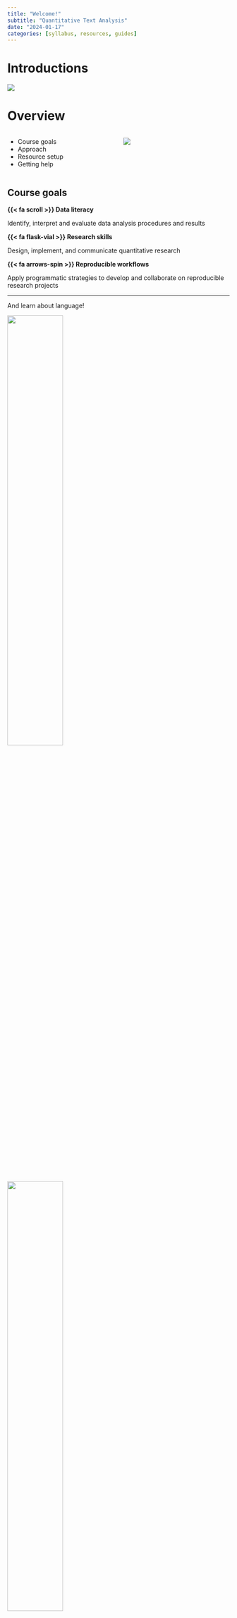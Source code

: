```yaml
---
title: "Welcome!"
subtitle: "Quantitative Text Analysis"
date: "2024-01-17"
categories: [syllabus, resources, guides]
---
```


# Introductions

![](assets/images/day-01/hello-hand.jpg)

# {background-image="assets/images/day-01/lin-380-flyer.png" background-size="80%"}

# Overview

:::: {.columns}

::: {.column width="50%"}
- Course goals
- Approach
- Resource setup
- Getting help
:::

::: {.column width="50%"}

![](assets/images/day-01/data-scientist.jpg)

:::

::::

## Course goals

::: {.callout}
**{{< fa scroll >}} Data literacy**

Identify, interpret and evaluate data analysis procedures and results
:::

::: {.callout}
**{{< fa flask-vial >}} Research skills**

Design, implement, and communicate quantitative research
:::

::: {.callout}
**{{< fa arrows-spin >}} Reproducible workflows**

Apply programmatic strategies to develop and collaborate on reproducible research projects
:::

---

And learn about language!

![](assets/images/day-01/fig-eda-masc-vsm-word2vec-manner-motion-compare-1.png){.absolute top=50 width="50%"}

![](assets/images/day-01/fig-eda-masc-verb-part-network-1.png){.absolute top=50 right=0 width="50%"}

![](assets/images/day-01/fig-ida-multi-sex-plot-2.png){.absolute bottom=0 right=0 height="50%"}

![](assets/images/day-01/language-change.png){.absolute bottom=0 left=0 width="50%"}

# Approach

- [Learn]{.rn} by doing
- [Progress]{.rn} over product
- [Share]{.rn} and share alike

# Resource setup

## Getting started: Docker

1. Install Docker Desktop
2. Open Docker Desktop
3. Pull the `francojc/lin-380` image
4. Start the container

::: {.aside}
These instructions are detailed in the [Getting started](https://lin-380-s24.github.io/guides/getting-started.html) guide on our course homepage.
:::

## Using Docker

From now on you will:

1. Open Docker Desktop
2. Start the container
3. Open the container in web browser
4. Log in to RStudio Server (with password)

::: {.aside}
These instructions are detailed in the [Managing Docker and RStudio Server](https://lin-380-s24.github.io/guides/managing-docker-rstudio.html) guide on our course homepage.
:::

## Getting started: Hypothes.is

We will use Hypothes.is to annotate course readings. This is a flexible and powerful tool that will allow us to share and discuss our thoughts on the readings in a collaborative way.

1. Create a [Hypothes.is](https://web.hypothes.is/start/) account
2. Join the course group [lin-380-s24](https://hypothes.is/groups/4Zk3YJv3/lin-380-s24)
3. Access the annotation layer on the readings (*e.g* [textbook](https://qtalr.github.io/book/))

# Getting help

- [Software Documentation](https://r-universe.dev/search/) / [Online communities](https://stackoverflow.com/questions/tagged/r)
- [Course homepage](https://lin-380-s24.github.io/)
- [Let's meet!](https://cal.com/francojc/meeting)

<!--

Rough Notation examples: https://github.com/EmilHvitfeldt/quarto-roughnotation/blob/main/example.qmd

-->
